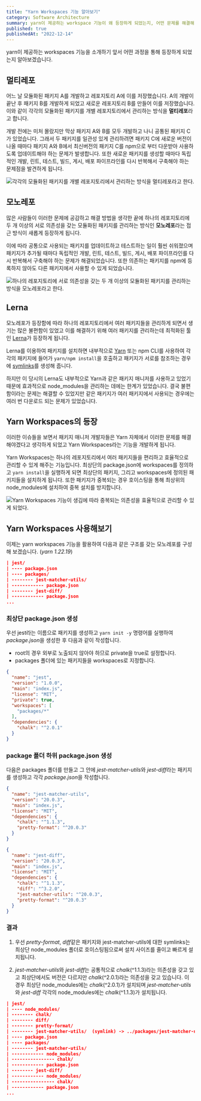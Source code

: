 ```yaml
---
title: "Yarn Workspaces 기능 알아보기"
category: Software Architecture
summary: yarn이 제공하는 workspace 기능이 왜 등장하게 되었는지, 어떤 문제를 해결해 주는지 알아봅니다.
published: true
publishedAt: "2022-12-14"
---
```


yarn이 제공하는 workspaces 기능을 소개하기 앞서 어떤 과정을 통해 등장하게 되었는지 알아보겠습니다.

## 멀티레포

어느 날 모듈화된 패키지 A를 개발하고 레포지토리 A에 이를 저장했습니다.
A의 개발이 끝난 후 패키지 B를 개발하게 되었고 새로운 레포지토리 B를 만들어 이를 저장했습니다.
이와 같이 각각의 모듈화된 패키지를 개별 레포지토리에서 관리하는 방식을 **멀티레포**라고 합니다.

개발 전에는 미처 몰랐지만 막상 패키지 A와 B를 모두 개발하고 나니 공통된 패키지 C가 있었습니다.
그래서 두 패키지를 일관성 있게 관리하려면 패키지 C에 새로운 버전이 나올 때마다 패키지 A와 B에서 최신버전의 패키지 C를 npm으로 부터 다운받아 사용하도록 업데이트해야 하는 문제가 발생합니다.
또한 새로운 패키지를 생성할 때마다 독립적인 개발, 린트, 테스트, 빌드, 게시, 배포 파이프라인를 다시 반복해서 구축해야 하는 문제점을 발견하게 됩니다.

![각각의 모듈화된 패키지를 개별 레포지토리에서 관리하는 방식을 멀티레포라고 한다.](/static/images/workspaces-in-yarn/multi-repo.png)

## 모노레포

많은 사람들이 이러한 문제에 공감하고 해결 방법을 생각한 끝에
하나의 레포지토리에 두 개 이상의 서로 의존성을 갖는 모듈화된 패키지를 관리하는 방식인 **모노레포**라는 접근 방식이 새롭게 등장하게 됩니다.

이에 따라 공통으로 사용되는 패키지를 업데이트하고 테스트하는 일이 훨씬 쉬워졌으며
패키지가 추가될 때마다 독립적인 개발, 린트, 테스트, 빌드, 게시, 배포 파이프라인를 다시 반복해서 구축해야 하는 문제가 해결되었습니다.
또한 의존하는 패키지를 npm에 등록하지 않아도 다른 패키지에서 사용할 수 있게 되었습니다.

![하나의 레포지토리에 서로 의존성을 갖는 두 개 이상의 모듈화된 패키지를 관리하는 방식을 모노레포라고 한다.](/static/images/workspaces-in-yarn/mono-repo-without-workspaces.png)

## Lerna

모노레포가 등장함에 따라 하나의 레포지토리에서 여러 패키지들을 관리하게 되면서 생기는 많은 불편함이 있었고 이를 해결하기 위해
여러 패키지를 관리하는데 최적화된 툴인 [Lerna](https://lerna.js.org/)가 등장하게 됩니다.

Lerna를 이용하여 패키지를 설치하면 내부적으로 [Yarn](https://engineering.fb.com/2016/10/11/web/yarn-a-new-package-manager-for-javascript/) 또는 npm CLI를 사용하여
각각의 패키지에 들어가 `yarn/npm install`을 호출하고 패키지가 서로를 참조하는 경우에 [symlinks](https://classic.yarnpkg.com/lang/en/docs/cli/link/)를 생성해 줍니다.

하지만 이 당시의 Lerna도 내부적으로 Yarn과 같은 패키지 매니저를 사용하고 있었기 때문에 효과적으로 node_modules을 관리하는 데에는 한계가 있었습니다.
결국 불편함이라는 문제는 해결할 수 있었지만 같은 패키지가 여러 패키지에서 사용되는 경우에는 여러 번 다운로드 되는 문제가 있었습니다.

## Yarn Workspaces의 등장

이러한 이슈들을 보면서 패키지 매니저 개발자들은 Yarn 자체에서 이러한 문제를 해결해야겠다고 생각하게 되었고 Yarn Workspaces라는 기능을 개발하게 됩니다.

Yarn Workspaces는 하나의 레포지토리에서 여러 패키지들을 편리하고 효율적으로 관리할 수 있게 해주는 기능입니다.
최상단의 package.json에 workspaces를 정의하고 `yarn install`을 실행하게 되면 최상단의 패키지, 그리고 workspaces에 정의된 패키지들을 설치하게 됩니다.
또한 패키지가 중복되는 경우 호이스팅을 통해 최상위의 node_modules에 설치하여 중복 설치를 방지합니다.

![Yarn Workspaces 기능이 생김에 따라 중복되는 의존성을 효율적으로 관리할 수 있게 되었다.](/static/images/workspaces-in-yarn/mono-repo.png)

## Yarn Workspaces 사용해보기

이제는 yarn workspaces 기능을 활용하여 다음과 같은 구조를 갖는 모노레포를 구성해 보겠습니다.
(*yarn 1.22.19*)

```json
| jest/
| ---- package.json
| ---- packages/
| -------- jest-matcher-utils/
| ------------ package.json
| -------- jest-diff/
| ------------ package.json
...
```

### 최상단 package.json 생성

우선 jest라는 이름으로 패키지를 생성하고 `yarn init -y` 명령어를 실행하여 *package.json*을 생성한 후 다음과 같이 작성합니다.

- root의 경우 외부로 노출되지 않아야 하므로 private을 true로 설정합니다.
- packages 폴더에 있는 패키지들을 workspaces로 지정합니다.

```json line=6-9
{
  "name": "jest",
  "version": "1.0.0",
  "main": "index.js",
  "license": "MIT",
  "private": true,
  "workspaces": [
    "packages/*"
  ],
  "dependencies": {
    "chalk": "^2.0.1"
  }
}
```

### package 폴더 하위 package.json 생성

다음은 packages 폴더를 만들고 그 안에 *jest-matcher-utils*와 *jest-diff*라는 패키지를 생성하고 각각 *package.json*을 작성합니다.

```json line=6-9
{
  "name": "jest-matcher-utils",
  "version": "20.0.3",
  "main": "index.js",
  "license": "MIT",
  "dependencies": {
    "chalk": "^1.1.3",
    "pretty-format": "^20.0.3"
  }
}
```

```json line=6-11
{
  "name": "jest-diff",
  "version": "20.0.3",
  "main": "index.js",
  "license": "MIT",
  "dependencies": {
    "chalk": "^1.1.3",
    "diff": "^3.2.0",
    "jest-matcher-utils": "^20.0.3",
    "pretty-format": "^20.0.3"
  }
}
```

### 결과

1. 우선 *pretty-format*, *diff*같은 패키지와 jest-matcher-utils에 대한 symlinks는 최상단 node_modules 폴더로 호이스팅됨으로써 설치 사이즈를 줄이고 빠르게 설치됩니다.

2. *jest-matcher-utils*와 *jest-diff*는 공통적으로 *chalk*(^1.1.3)라는 의존성을 갖고 있고
최상단에서도 버전은 다르지만 *chalk*(^2.0.1)라는 의존성을 갖고 있습니다.
이 경우 최상단 node_modules에는 *chalk*(^2.0.1)가 설치되며 *jest-matcher-utils*와 *jest-diff* 각각의 node_modules에는 *chalk*(^1.1.3)가 설치됩니다.

```json
| jest/
| ---- node_modules/
| -------- chalk/
| -------- diff/
| -------- pretty-format/
| -------- jest-matcher-utils/  (symlink) -> ../packages/jest-matcher-utils
| ---- package.json
| ---- packages/
| -------- jest-matcher-utils/
| ------------ node_modules/
| ---------------- chalk/
| ------------ package.json
| -------- jest-diff/
| ------------ node_modules/
| ---------------- chalk/
| ------------ package.json
...
```
